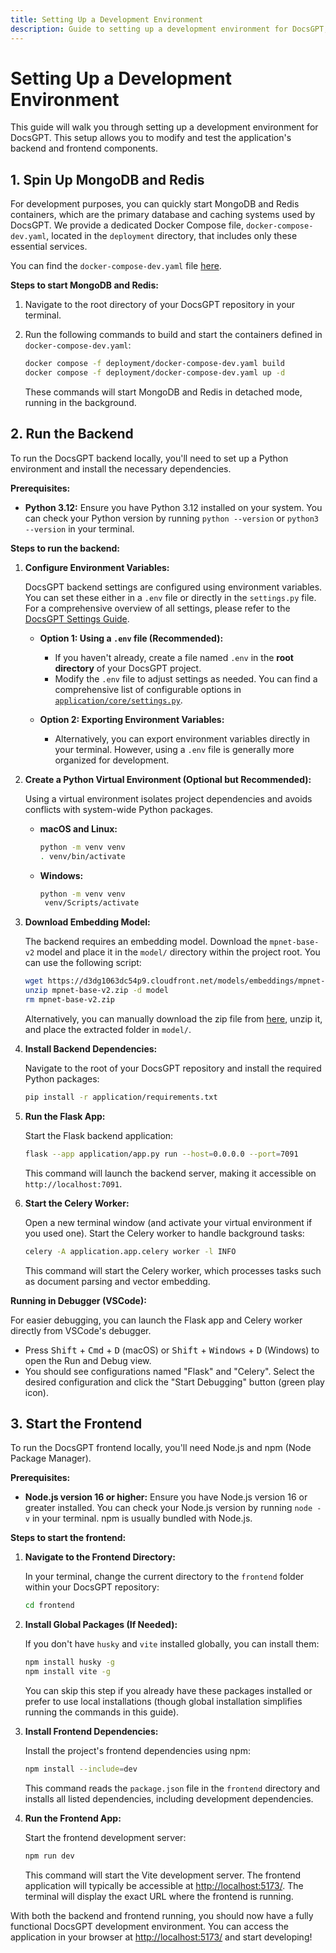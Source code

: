 ```yaml
---
title: Setting Up a Development Environment
description: Guide to setting up a development environment for DocsGPT, including backend and frontend setup.
---
```


# Setting Up a Development Environment

This guide will walk you through setting up a development environment for DocsGPT. This setup allows you to modify and test the application's backend and frontend components.

## 1. Spin Up MongoDB and Redis

For development purposes, you can quickly start MongoDB and Redis containers, which are the primary database and caching systems used by DocsGPT. We provide a dedicated Docker Compose file, `docker-compose-dev.yaml`, located in the `deployment` directory, that includes only these essential services.

You can find the `docker-compose-dev.yaml` file [here](https://github.com/Nilzkool/DocsGPT/blob/main/deployment/docker-compose-dev.yaml).

**Steps to start MongoDB and Redis:**

1.  Navigate to the root directory of your DocsGPT repository in your terminal.

2.  Run the following commands to build and start the containers defined in `docker-compose-dev.yaml`:

    ```bash
    docker compose -f deployment/docker-compose-dev.yaml build
    docker compose -f deployment/docker-compose-dev.yaml up -d
    ```

    These commands will start MongoDB and Redis in detached mode, running in the background.

## 2. Run the Backend

To run the DocsGPT backend locally, you'll need to set up a Python environment and install the necessary dependencies.

**Prerequisites:**

*   **Python 3.12:** Ensure you have Python 3.12 installed on your system. You can check your Python version by running `python --version` or `python3 --version` in your terminal.

**Steps to run the backend:**

1.  **Configure Environment Variables:**

    DocsGPT backend settings are configured using environment variables. You can set these either in a `.env` file or directly in the `settings.py` file. For a comprehensive overview of all settings, please refer to the [DocsGPT Settings Guide](/Deploying/DocsGPT-Settings).

    *   **Option 1: Using a `.env` file (Recommended):**
        *   If you haven't already, create a file named `.env` in the **root directory** of your DocsGPT project.
        *   Modify the `.env` file to adjust settings as needed. You can find a comprehensive list of configurable options in [`application/core/settings.py`](application/core/settings.py).

    *   **Option 2: Exporting Environment Variables:**
        *   Alternatively, you can export environment variables directly in your terminal. However, using a `.env` file is generally more organized for development.

2.  **Create a Python Virtual Environment (Optional but Recommended):**

    Using a virtual environment isolates project dependencies and avoids conflicts with system-wide Python packages.

    *   **macOS and Linux:**

        ```bash
        python -m venv venv
        . venv/bin/activate
        ```

    *   **Windows:**

        ```bash
        python -m venv venv
         venv/Scripts/activate
        ```

3.  **Download Embedding Model:**

    The backend requires an embedding model. Download the `mpnet-base-v2` model and place it in the `model/` directory within the project root. You can use the following script:

    ```bash
    wget https://d3dg1063dc54p9.cloudfront.net/models/embeddings/mpnet-base-v2.zip
    unzip mpnet-base-v2.zip -d model
    rm mpnet-base-v2.zip
    ```

    Alternatively, you can manually download the zip file from [here](https://d3dg1063dc54p9.cloudfront.net/models/embeddings/mpnet-base-v2.zip), unzip it, and place the extracted folder in `model/`.

4.  **Install Backend Dependencies:**

    Navigate to the root of your DocsGPT repository and install the required Python packages:

    ```bash
    pip install -r application/requirements.txt
    ```

5.  **Run the Flask App:**

    Start the Flask backend application:

    ```bash
    flask --app application/app.py run --host=0.0.0.0 --port=7091
    ```

    This command will launch the backend server, making it accessible on `http://localhost:7091`.

6.  **Start the Celery Worker:**

    Open a new terminal window (and activate your virtual environment if you used one). Start the Celery worker to handle background tasks:

    ```bash
    celery -A application.app.celery worker -l INFO
    ```

    This command will start the Celery worker, which processes tasks such as document parsing and vector embedding.

**Running in Debugger (VSCode):**

For easier debugging, you can launch the Flask app and Celery worker directly from VSCode's debugger.

*   Press <kbd>Shift</kbd> + <kbd>Cmd</kbd> + <kbd>D</kbd> (macOS) or <kbd>Shift</kbd> + <kbd>Windows</kbd> + <kbd>D</kbd> (Windows) to open the Run and Debug view.
*   You should see configurations named "Flask" and "Celery". Select the desired configuration and click the "Start Debugging" button (green play icon).

## 3. Start the Frontend

To run the DocsGPT frontend locally, you'll need Node.js and npm (Node Package Manager).

**Prerequisites:**

*   **Node.js version 16 or higher:** Ensure you have Node.js version 16 or greater installed. You can check your Node.js version by running `node -v` in your terminal. npm is usually bundled with Node.js.

**Steps to start the frontend:**

1.  **Navigate to the Frontend Directory:**

    In your terminal, change the current directory to the `frontend` folder within your DocsGPT repository:

    ```bash
    cd frontend
    ```

2.  **Install Global Packages (If Needed):**

    If you don't have `husky` and `vite` installed globally, you can install them:

    ```bash
    npm install husky -g
    npm install vite -g
    ```
    You can skip this step if you already have these packages installed or prefer to use local installations (though global installation simplifies running the commands in this guide).

3.  **Install Frontend Dependencies:**

    Install the project's frontend dependencies using npm:

    ```bash
    npm install --include=dev
    ```

    This command reads the `package.json` file in the `frontend` directory and installs all listed dependencies, including development dependencies.

4.  **Run the Frontend App:**

    Start the frontend development server:

    ```bash
    npm run dev
    ```

    This command will start the Vite development server. The frontend application will typically be accessible at [http://localhost:5173/](http://localhost:5173/). The terminal will display the exact URL where the frontend is running.

With both the backend and frontend running, you should now have a fully functional DocsGPT development environment. You can access the application in your browser at [http://localhost:5173/](http://localhost:5173/) and start developing!
